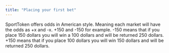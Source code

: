 ```yaml
---
title: "Placing your first bet"
---
```


SportToken offers odds in American style. Meaning each market will have the odds as +x and -x. +150 and -150 for example. -150 means that if you place 150 dollars you will win a 100 dollars and will be returned 250 dollars. +150 means that if you place 100 dollars you will win 150 dollars and will be returned 250 dollars. 